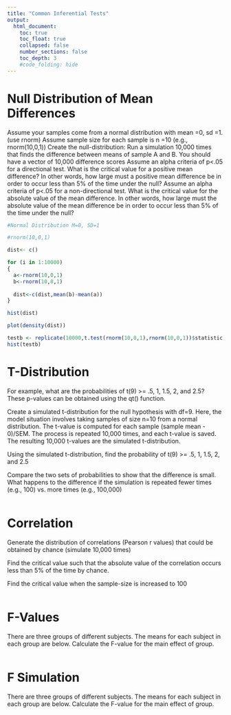 ```yaml
---
title: "Common Inferential Tests"
output:
  html_document:
    toc: true
    toc_float: true
    collapsed: false
    number_sections: false
    toc_depth: 3
    #code_folding: hide
---
```


# Null Distribution of Mean Differences

Assume your samples come from a normal distribution with mean =0, sd =1. (use rnorm)
Assume sample size for each sample is n =10 (e.g., rnorm(10,0,1))
Create the null-distribution: Run a simulation 10,000 times that finds the difference between means of sample A and B. You should have a vector of 10,000 difference scores
Assume an alpha criteria of p<.05 for a directional test. What is the critical value for a positive mean difference? In other words, how large must a positive mean difference be in order to occur less than 5% of the time under the null?
Assume an alpha criteria of p<.05 for a non-directional test. What is the critical value for the absolute value of the mean difference. In other words, how large must the absolute value of the mean difference be in order to occur less than 5% of the time under the null?

```r
#Normal Distribution M=0, SD=1

#rnorm(10,0,1)

dist<- c()

for (i in 1:10000)
{
  a<-rnorm(10,0,1)
  b<-rnorm(10,0,1)
  
  dist<-c(dist,mean(b)-mean(a))
}

hist(dist)

plot(density(dist))

```

```r
testb <- replicate(10000,t.test(rnorm(10,0,1),rnorm(10,0,1))$statistic)
hist(testb)

```

# T-Distribution

For example, what are the probabilities of t(9) >= .5, 1, 1.5, 2, and 2.5? These p-values can be obtained using the qt() function.

Create a simulated t-distribution for the null hypothesis with df=9. Here, the model situation involves taking samples of size n=10 from a normal distribution. The t-value is computed for each sample (sample mean - 0)/SEM. The process is repeated 10,000 times, and each t-value is saved. The resulting 10,000 t-values are the simulated t-distribution.

Using the simulated t-distribution, find the probability of t(9) >= .5, 1, 1.5, 2, and 2.5

Compare the two sets of probabilities to show that the difference is small. What happens to the difference if the simulation is repeated fewer times (e.g., 100) vs. more times (e.g., 100,000)
```r

```

# Correlation

Generate the distribution of correlations (Pearson r values) that could be obtained by chance (simulate 10,000 times)

Find the critical value such that the absolute value of the correlation occurs less than 5% of the time by chance.

Find the critical value when the sample-size is increased to 100
```r

```

# F-Values

There are three groups of different subjects. The means for each subject in each group are below. Calculate the F-value for the main effect of group.

```r

```

# F Simulation

There are three groups of different subjects. The means for each subject in each group are below. Calculate the F-value for the main effect of group.